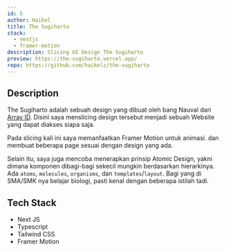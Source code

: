 ```yaml
---
id: 5
author: Haikel
title: The Sugiharto
stack:
  - nextjs
  - framer-motion
description: Slicing UI Design The Sugiharto
preview: https://the-sugiharto.vercel.app/
repo: https://github.com/haikelz/the-sugiharto
---
```


<LazyLoadImage
  src="works/the-sugiharto.png?ik-sdk-version=javascript-1.4.3&updatedAt=1673863931565"
  alt="The Sugiharto"
/>

## Description

The Sugiharto adalah sebuah design yang dibuat oleh bang Nauval dari [Array ID](https://www.youtube.com/@arrayid). Disini saya menslicing design tersebut menjadi sebuah Website yang dapat diakses siapa saja.

Pada slicing kali ini saya memanfaatkan Framer Motion untuk animasi. dan membuat beberapa page sesuai dengan design yang ada.

Selain itu, saya juga mencoba menerapkan prinsip Atomic Design, yakni dimana komponen dibagi-bagi sekecil mungkin berdasarkan hierarkinya. Ada `atoms`, `molecules`, `organisms`, dan `templates`/`layout`. Bagi yang di SMA/SMK nya belajar biologi, pasti kenal dengan beberapa istilah tadi.

## Tech Stack

- Next JS
- Typescript
- Tailwind CSS
- Framer Motion
